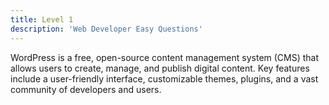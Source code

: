 ```yaml
---
title: Level 1
description: 'Web Developer Easy Questions'
---
```


  <Accordion title="1. What is WordPress, and what are its key features?">
    WordPress is a free, open-source content management system (CMS) that allows users to create, manage, and publish digital content. Key features include a user-friendly interface, customizable themes, plugins, and a vast community of developers and users.
  </Accordion>
